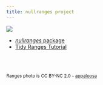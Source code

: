 ```yaml
---
title: nullranges project
---
```


![](ranges.jpg)

* [*nullranges* package](nullranges)
* [Tidy Ranges Tutorial](tidy-ranges-tutorial)

<br><br>

<small> 
Ranges photo is CC BY-NC 2.0 - [appaIoosa](https://www.flickr.com/photos/appaloosa/331184982)
</small>
